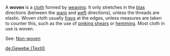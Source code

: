 A '''woven''' is a [[cloth]] formed by [[weaving]].  It only stretches in the [[bias#textiles|bias]] directions (between the [[warp]] and [[weft]] directions), unless the threads are elastic.  Woven cloth usually [[fray|frays]] at the edges, unless measures are taken to counter this, such as the use of [[pinking shears]] or [[hemming]].
Most cloth in use is woven.

See: [[Non-woven]]

[[de:Gewebe (Textil)]]